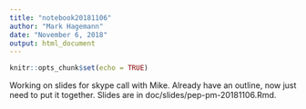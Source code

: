 ```yaml
---
title: "notebook20181106"
author: "Mark Hagemann"
date: "November 6, 2018"
output: html_document
---
```


```r
knitr::opts_chunk$set(echo = TRUE)
```


Working on slides for skype call with Mike. Already have an outline, now just need to put it together. Slides are in doc/slides/pep-pm-20181106.Rmd.

